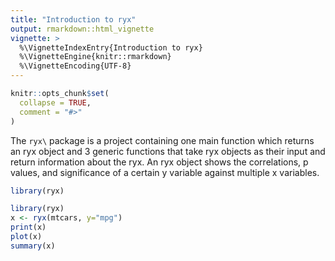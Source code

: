 ```yaml
---
title: "Introduction to ryx"
output: rmarkdown::html_vignette
vignette: >
  %\VignetteIndexEntry{Introduction to ryx}
  %\VignetteEngine{knitr::rmarkdown}
  %\VignetteEncoding{UTF-8}
---
```


```r
knitr::opts_chunk$set(
  collapse = TRUE,
  comment = "#>"
)
```

The `ryx\` package is a project containing one main function which returns an ryx object and 3 generic functions that take ryx objects as their input and return information about the ryx. An ryx object shows the correlations, p values, and significance of a certain y variable against multiple x variables.

```r
library(ryx)
```


```r
library(ryx)
x <- ryx(mtcars, y="mpg")
print(x)
plot(x)
summary(x)
```


